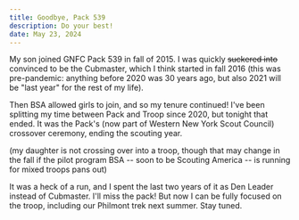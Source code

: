 ```yaml
---
title: Goodbye, Pack 539
description: Do your best!
date: May 23, 2024
---
```

My son joined GNFC Pack 539 in fall of 2015. I was quickly ~~suckered into~~ convinced to be the Cubmaster, which I think started in fall 2016 (this was pre-pandemic: anything before 2020 was 30 years ago, but also 2021 will be "last year" for the rest of my life).

Then BSA allowed girls to join, and so my tenure continued! I've been splitting my time between Pack and Troop since 2020, but tonight that ended. It was the Pack's (now part of Western New York Scout Council) crossover ceremony, ending the scouting year.

(my daughter is not crossing over into a troop, though that may change in the fall if the pilot program BSA -- soon to be Scouting America -- is running for mixed troops pans out)

It was a heck of a run, and I spent the last two years of it as Den Leader instead of Cubmaster. I'll miss the pack! But now I can be fully focused on the troop, including our Philmont trek next summer. Stay tuned.
